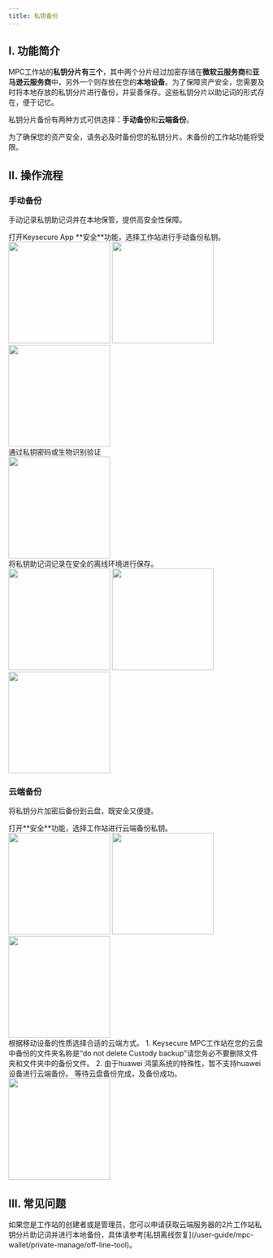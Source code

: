 ```yaml
---
title: 私钥备份
---
```


## I. 功能简介


MPC工作站的**私钥分片有三个**，其中两个分片经过加密存储在**微软云服务商**和**亚马逊云服务商**中，另外一个则存放在您的**本地设备**。为了保障资产安全，您需要及时将本地存放的私钥分片进行备份，并妥善保存。这些私钥分片以助记词的形式存在，便于记忆。

私钥分片备份有两种方式可供选择：**手动备份**和**云端备份**。


<Warning>
为了确保您的资产安全，请务必及时备份您的私钥分片。未备份的工作站功能将受限。
</Warning>


## II. 操作流程

### **手动备份** 

手动记录私钥助记词并在本地保管，提供高安全性保障。

<Steps>
<Step title="私钥备份功能">
    打开Keysecure App **安全**功能，选择工作站进行手动备份私钥。
<div className="w-full flex items-center justify-center">
    <CardGroup cols={3}>
        <img src="/images/user-guide/safecn.png" width="200"/>
        <img src="/images/quickstart/mpc-backcloud1_cn.png" width="200"/>
        <img src="/images/quickstart/mpc-backcloud2_cn.png" width="200"/>
    </CardGroup>
</div>

</Step>
<Step title="输入私钥密码">
    通过私钥密码或生物识别验证
<div className="w-full flex items-center justify-center">
 <img src="/images/quickstart/mpc-back3_cn.png" width="200"/>
</div>
</Step>

<Step title="查看助记词并保存">
    将私钥助记词记录在安全的离线环境进行保存。

<div className="w-full flex items-center justify-center">
  <CardGroup cols={3}>
<img src="/images/quickstart/mpc-back4_cn.png" width="200"/>
<img src="/images/quickstart/mpc-back5_cn.png" width="200"/>
<img src="/images/quickstart/mpc-back6_cn.png" width="200"/>
  </CardGroup>
</div>

</Step>
</Steps>



### **云端备份** 

将私钥分片加密后备份到云盘，既安全又便捷。

<Steps>
<Step title="打开私钥备份功能">
    打开**安全**功能，选择工作站进行云端备份私钥。
<div className="w-full flex items-center justify-center">
    <CardGroup cols={3}>
     <img src="/images/user-guide/safecn.png" width="200"/>
        <img src="/images/quickstart/mpc-backcloud1_cn.png" width="200"/>
        <img src="/images/quickstart/mpc-backcloud2_cn.png" width="200"/>
    </CardGroup>
</div>

</Step>
<Step title="选择云盘">
    根据移动设备的性质选择合适的云端方式。
    <Warning>
1. Keysecure MPC工作站在您的云盘中备份的文件夹名称是“do not delete Custody backup”请您务必不要删除文件夹和文件夹中的备份文件。
2. 由于huawei 鸿蒙系统的特殊性，暂不支持huawei设备进行云端备份。
</Warning>
</Step>
<Step title="云盘备份">
    等待云盘备份完成，及备份成功。
    <div className="w-full flex items-center justify-center">
 <img src="/images/quickstart//mpc-backcloud3_cn.png" width="200"/>
</div>
</Step>
</Steps>

## III. 常见问题

<Accordion title="除了备份本地私钥分片，我可以备份存储于云端服务器的2片私钥分片吗？">
如果您是工作站的创建者或是管理员，您可以申请获取云端服务器的2片工作站私钥分片助记词并进行本地备份，具体请参考[私钥离线恢复](/user-guide/mpc-wallet/private-manage/off-line-tool)。
</Accordion>
